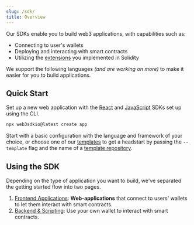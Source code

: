 ```yaml
---
slug: /sdk/
title: Overview
---
```



<div className="heroGrid" style={{ alignItems: "flex-start" }}>
  <div>
    <p style={{ marginTop: "8px" }}>
      Our SDKs enable you to build web3 applications, with capabilities such as:
    </p>
    <ul>
      <li>Connecting to user's wallets</li>
      <li>Deploying and interacting with smart contracts</li>
      <li>
        Utilizing the <a href="/contractkit/extensions">extensions</a> you
        implemented in Solidity
      </li>
    </ul>
  </div>
  <div className="heroGridImageContainer">
    <YoutubeEmbed link={"https://www.youtube.com/embed/Ti_wdhHn42Q"} />
  </div>
</div>
<p>
  We support the following languages <i>(and are working on more)</i> to make it
  easier for you to build applications.
</p>
<SupportedLanguagesSection />

## Quick Start

Set up a new web application with the [React](/react) and [JavaScript](/javascript) SDKs set up using the CLI.

```bash
npx web3sdkio@latest create app
```

Start with a basic configuration with the language and framework of your choice,
or choose one of our [templates](/templates) to get a headstart by passing the `--template` flag and the name of a [template repository](/templates).

## Using the SDK

Depending on the type of application you want to build, we've separated the getting started
flow into two pages.

1. [Frontend Applications](/sdk/set-up-the-sdk/frontend): **Web-applications** that connect to users' wallets to let them interact with smart contracts.
2. [Backend & Scripting](/sdk/set-up-the-sdk/backend): Use your own wallet to interact with smart contracts.
